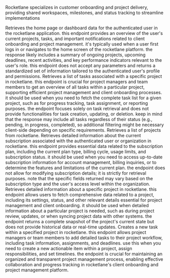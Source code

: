 Rocketlane specializes in customer onboarding and project delivery, providing shared workspaces, milestones, and status tracking to streamline implementations

<Accordion title="Retrieve home endpoint">
Retrieves the home page or dashboard data for the authenticated user in the rocketlane application. this endpoint provides an overview of the user's current projects, tasks, and important notifications related to client onboarding and project management. it's typically used when a user first logs in or navigates to the home screen of the rocketlane platform. the response likely includes a summary of ongoing projects, upcoming deadlines, recent activities, and key performance indicators relevant to the user's role. this endpoint does not accept any parameters and returns a standardized set of information tailored to the authenticated user's profile and permissions.
</Accordion>

<Accordion title="Rocketlane Retrieve Tasks For Project">
Retrieves a list of tasks associated with a specific project in rocketlane. this endpoint is crucial for project managers and team members to get an overview of all tasks within a particular project, supporting efficient project management and client onboarding processes. it should be used when you need to fetch the complete task list for a given project, such as for progress tracking, task assignment, or reporting purposes. the endpoint focuses solely on task retrieval and does not provide functionalities for task creation, updating, or deletion. keep in mind that the response may include all tasks regardless of their status (e.g., pending, in progress, completed), so additional filtering might be necessary client-side depending on specific requirements.
</Accordion>

<Accordion title="Get Project List">
Retrieves a list of projects from rocketlane.
</Accordion>

<Accordion title="Retrieve subscription details">
Retrieves detailed information about the current subscription associated with the authenticated user or organization in rocketlane. this endpoint provides essential data related to the subscription plan, including the current plan type, billing cycle, usage limits, and subscription status. it should be used when you need to access up-to-date subscription information for account management, billing inquiries, or to determine the features and limitations of the current plan. the endpoint does not allow for modifying subscription details; it is strictly for retrieval purposes. note that the specific fields returned may vary based on the subscription type and the user's access level within the organization.
</Accordion>

<Accordion title="Retrieve project details by id">
Retrieves detailed information about a specific project in rocketlane. this endpoint allows users to fetch comprehensive data related to a project, including its settings, status, and other relevant details essential for project management and client onboarding. it should be used when detailed information about a particular project is needed, such as during project review, updates, or when syncing project data with other systems. the endpoint returns a complete snapshot of the project's current state but does not provide historical data or real-time updates.
</Accordion>

<Accordion title="Create task with assignee and dates">
Creates a new task within a specified project in rocketlane. this endpoint allows project managers or team members to add detailed tasks to their project workflow, including task information, assignments, and deadlines. use this when you need to create a new actionable item within a project, assign responsibilities, and set timelines. the endpoint is crucial for maintaining an organized and transparent project management process, enabling effective collaboration and progress tracking in rocketlane's client onboarding and project management platform.
</Accordion>

